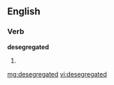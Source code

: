 ==English==

===Verb===
'''desegregated'''

# {{past of|[[desegregate]]}}

[[mg:desegregated]]
[[vi:desegregated]]